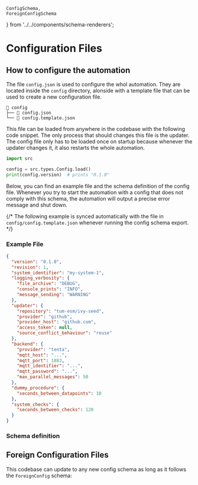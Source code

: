     ConfigSchema,
    ForeignConfigSchema
} from '../../components/schema-renderers';

# Configuration Files

## How to configure the automation

The file `config.json` is used to configure the whol automation. They are located inside the `config` directory, alonside with a template file that can be used to create a new configuration file.

```
📁 config
├── 📄 config.json
└── 📄 config.template.json
```

This file can be loaded from anywhere in the codebase with the following code snippet. The only process that should changes this file is the updater. The config file only has to be loaded once on startup because whenever the updater changes it, it also restarts the whole automation.

```python
import src

config = src.types.Config.load()
print(config.version)  # prints "0.1.0"
```

Below, you can find an example file and the schema definition of the config file. Whenever you try to start the automation with a config that does not comply with this schema, the automation will output a precise error message and shut down.

{/* The following example is synced automatically with the file in `config/config.template.json` whenever running the config schema export. */}

### Example File

```json
{
  "version": "0.1.0",
  "revision": 1,
  "system_identifier": "my-system-1",
  "logging_verbosity": {
    "file_archive": "DEBUG",
    "console_prints": "INFO",
    "message_sending": "WARNING"
  },
  "updater": {
    "repository": "tum-esm/ivy-seed",
    "provider": "github",
    "provider_host": "github.com",
    "access_token": null,
    "source_conflict_behaviour": "reuse"
  },
  "backend": {
    "provider": "tenta",
    "mqtt_host": "...",
    "mqtt_port": 1883,
    "mqtt_identifier": "...",
    "mqtt_password": "...",
    "max_parallel_messages": 50
  },
  "dummy_procedure": {
    "seconds_between_datapoints": 10
  },
  "system_checks": {
    "seconds_between_checks": 120
  }
}
```

### Schema definition

<ConfigSchema  />


## Foreign Configuration Files

This codebase can update to any new config schema as long as it follows the `ForeignConfig` schema:

<ForeignConfigSchema/>

